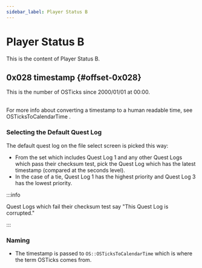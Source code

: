 ```yaml
---
sidebar_label: Player Status B
---
```


# Player Status B


This is the content of Player Status B.

## 0x028 timestamp {#offset-0x028}

This is the number of OSTicks since 2000/01/01 at 00:00.

<TimestampConverter sourceName="Timestamp" />

<br />
For more info about converting a timestamp to a human readable time, see <Link to="/docs/technical-explanations/ostickstocalendartime">
  OSTicksToCalendarTime
</Link>
.

### Selecting the Default Quest Log

The default quest log on the file select screen is picked this way:

- From the set which includes Quest Log 1 and any other Quest Logs which pass their checksum test, pick the Quest Log which has the latest timestamp (compared at the seconds level).
- In the case of a tie, Quest Log 1 has the highest priority and Quest Log 3 has the lowest priority.

:::info

Quest Logs which fail their checksum test say "This Quest Log is corrupted."

:::

### Naming

- The timestamp is passed to `OS::OSTicksToCalendarTime` which is where the term OSTicks comes from.
